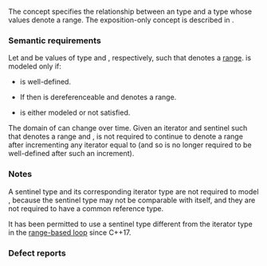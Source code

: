 {{cpp/title|sentinel_for}}
{{cpp/iterator/navbar}}
{{ddcl|header=iterator|since=c++20|1=
template&lt; class S, class I &gt;
    concept sentinel_for =
        std::semiregular&lt;S&gt; &amp;&amp;
        std::input_or_output_iterator&lt;I&gt; &amp;&amp;
        __WeaklyEqualityComparableWith&lt;S, I&gt;;
}}

The {{tt|sentinel_for}} concept specifies the relationship between an {{lconcept|input_or_output_iterator}} type and a {{lconcept|semiregular}} type whose values denote a range. The exposition-only concept {{tt|''__WeaklyEqualityComparableWith''}} is described in {{lconcept|equality_comparable}}.

===Semantic requirements===
Let {{tt|s}} and {{tt|i}} be values of type {{tt|S}} and {{tt|I}}, respectively, such that {{range|i|s}} denotes a [[cpp/iterator#Ranges|range]]. {{tt|sentinel_for&amp;lt;S, I&gt;}} is modeled only if:

* {{c|1=i == s}} is well-defined.
* If {{c|1=bool(i != s)}} then {{tt|i}} is dereferenceable and {{range|++i|s}} denotes a range.
* {{c|std::assignable_from&lt;I&amp;, S&gt;}} is either modeled or not satisfied.

The domain of {{tt|1===}} can change over time. Given an iterator {{tt|i}} and sentinel {{tt|s}} such that {{range|i|s}} denotes a range and {{c|1=i != s}}, {{range|i|s}} is not required to continue to denote a range after incrementing any iterator equal to {{tt|i}} (and so {{c|1=i == s}} is no longer required to be well-defined after such an increment).

===Notes===
A sentinel type and its corresponding iterator type are not required to model {{lconcept|equality_comparable_with}}, because the sentinel type may not be comparable with itself, and they are not required to have a common reference type.

It has been permitted to use a sentinel type different from the iterator type in the [[cpp/language/range-for|range-based {{tt|for}} loop]] since C++17.

===Defect reports===
{{dr list begin}}
{{dr list item|wg=lwg|dr=3453|std=C++20|before=semantic requirements for {{tt|sentinel_for}} were too loose for {{tt|ranges::advance}}|after=strengthened}}
{{dr list end}}

{{langlinks|es|ja|zh}}